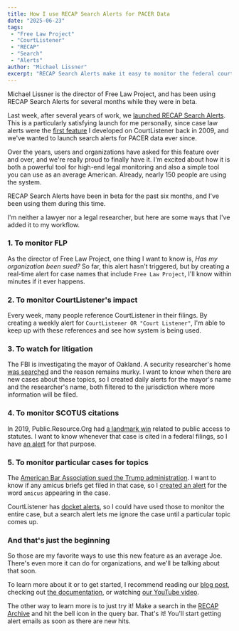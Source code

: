 ```yaml
---
title: How I use RECAP Search Alerts for PACER Data
date: "2025-06-23"
tags:
 - "Free Law Project"
 - "CourtListener"
 - "RECAP"
 - "Search"
 - "Alerts"
author: "Michael Lissner"
excerpt: "RECAP Search Alerts make it easy to monitor the federal courts. This is how our director uses the system."
---
```


<p className="lead">Michael Lissner is the director of Free Law Project, and has been using RECAP Search Alerts for several months while they were in beta.</p>

Last week, after several years of work, we [launched RECAP Search Alerts][launch]. This is a particularly satisfying launch for me personally, since case law alerts were the [first feature][first] I developed on CourtListener back in 2009, and we've wanted to launch search alerts for PACER data ever since. 

Over the years, users and organizations have asked for this feature over and over, and we're really proud to finally have it. I'm excited about how it is both a powerful tool for high-end legal monitoring and also a simple tool you can use as an average American. Already, nearly 150 people are using the system.  

RECAP Search Alerts have been in beta for the past six months, and I've been using them during this time. 

I'm neither a lawyer nor a legal researcher, but here are some ways that I've added it to my workflow. 

[first]: /2010/05/01/announcing-courtlistener-com/

### 1. To monitor FLP

As the director of Free Law Project, one thing I want to know is, *Has my organization been sued?* So far, this alert hasn't triggered, but by creating a real-time alert for case names that include `Free Law Project`, I'll know within minutes if it ever happens.

### 2. To monitor CourtListener's impact

Every week, many people reference CourtListener in their filings. By creating a weekly alert for `CourtListener OR "Court Listener"`, I'm able to keep up with these references and see how system is being used.

### 3. To watch for litigation

The FBI is investigating the mayor of Oakland. A security researcher's home [was searched][ars] and the reason remains murky. I want to know when there are new cases about these topics, so I created daily alerts for the mayor's name and the researcher's name, both filtered to the jurisdiction where more information will be filed.

[ars]: https://arstechnica.com/security/2025/03/computer-scientist-goes-silent-after-fbi-raid-and-purging-from-university-website/

### 4. To monitor SCOTUS citations

In 2019, Public.Resource.Org had [a landmark win][pro] related to public access to statutes. I want to know whenever that case is cited in a federal filings, so I have [an alert][a] for that purpose.

[a]: https://www.courtlistener.com/?type=r&q=cites%3A(4529362)&type=r&order_by=score%20desc&show_alert_modal=yes
[pro]: https://www.courtlistener.com/opinion/4749015/georgia-v-public-resourceorg-inc

### 5. To monitor particular cases for topics

The [American Bar Association sued the Trump administration][aba]. I want to know if any amicus briefs get filed in that case, so I [created an alert][amicus] for the word `amicus` appearing in the case. 

CourtListener has [docket alerts][da], so I could have used those to monitor the entire case, but a search alert lets me ignore the case until a particular topic comes up.

[aba]: https://www.courtlistener.com/docket/70551899/american-bar-association-v-executive-office-of-the-president/
[amicus]: https://www.courtlistener.com/?type=r&q=docket_id%3A70551899%20amicus
[da]: https://www.courtlistener.com/help/alerts/#recap-alerts


### And that's just the beginning

So those are my favorite ways to use this new feature as an average Joe. There's even more it can do for organizations, and we'll be talking about that soon. 

To learn more about it or to get started, I recommend reading our [blog post][launch], checking out [the documentation][docs], or watching [our YouTube video][yt]. 

The other way to learn more is to just try it! Make a search in the [RECAP Archive][ra] and hit the bell icon in the query bar. That's it!  You'll start getting alert emails as soon as there are new hits.

[launch]: /2025/06/18/recap-search-alerts-for-pacer
[docs]: https://www.courtlistener.com/help/alerts/#search-alerts
[yt]: https://www.youtube.com/watch?v=Jh9wbxMZGe4
[ra]: https://www.courtlistener.com/recap/